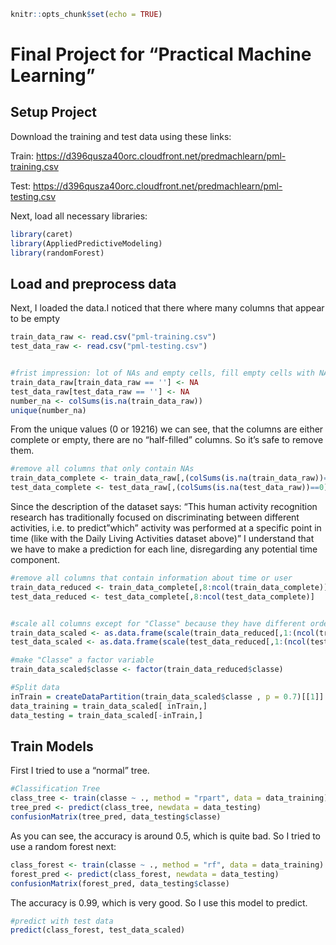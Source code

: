 
```{r setup, include=FALSE}
knitr::opts_chunk$set(echo = TRUE)
```

# Final Project for "Practical Machine Learning"

## Setup Project

Download the training and test data using these links: 

Train: <https://d396qusza40orc.cloudfront.net/predmachlearn/pml-training.csv>

Test: <https://d396qusza40orc.cloudfront.net/predmachlearn/pml-testing.csv>

Next, load all necessary libraries:
```{r load libs, message= FALSE, warning=FALSE}
library(caret)
library(AppliedPredictiveModeling)
library(randomForest)
```

## Load and preprocess data

Next, I loaded the data.I noticed that there where many columns that appear to be empty 

```{r preprocessing}
train_data_raw <- read.csv("pml-training.csv")
test_data_raw <- read.csv("pml-testing.csv")


#frist impression: lot of NAs and empty cells, fill empty cells with NA, confirm with:
train_data_raw[train_data_raw == ''] <- NA
test_data_raw[test_data_raw == ''] <- NA
number_na <- colSums(is.na(train_data_raw))
unique(number_na)
```

From the unique values (0 or 19216) we can see, that the columns are either complete or empty, there are no "half-filled" columns. So it's safe to remove them. 

```{r preprocessing3}

#remove all columns that only contain NAs
train_data_complete <- train_data_raw[,(colSums(is.na(train_data_raw))==0)]
test_data_complete <- test_data_raw[,(colSums(is.na(test_data_raw))==0)]
```

Since the description of the dataset says: "This human activity recognition research has traditionally focused on discriminating between different activities, i.e. to predict "which" activity was performed at a specific point in time (like with the Daily Living Activities dataset above)"
I understand that we have to make a prediction for each line, disregarding any potential time component.

```{r preprocessing2}
#remove all columns that contain information about time or user
train_data_reduced <- train_data_complete[,8:ncol(train_data_complete)]
test_data_reduced <- test_data_complete[,8:ncol(test_data_complete)]


#scale all columns except for "Classe" because they have different orders of magnitude
train_data_scaled <- as.data.frame(scale(train_data_reduced[,1:(ncol(train_data_reduced)-1)]))
test_data_scaled <- as.data.frame(scale(test_data_reduced[,1:(ncol(test_data_reduced)-1)]))

#make "Classe" a factor variable
train_data_scaled$classe <- factor(train_data_reduced$classe)

#Split data 
inTrain = createDataPartition(train_data_scaled$classe , p = 0.7)[[1]]
data_training = train_data_scaled[ inTrain,]
data_testing = train_data_scaled[-inTrain,]
```

## Train Models

First I tried to use a "normal" tree. 

```{r tree}
#Classification Tree
class_tree <- train(classe ~ ., method = "rpart", data = data_training)
tree_pred <- predict(class_tree, newdata = data_testing)
confusionMatrix(tree_pred, data_testing$classe)
```

As you can see, the accuracy is around 0.5, which is quite bad. So I tried to use a random forest next: 

```{r randomforest}

class_forest <- train(classe ~ ., method = "rf", data = data_training)
forest_pred <- predict(class_forest, newdata = data_testing)
confusionMatrix(forest_pred, data_testing$classe)

```

The accuracy is 0.99, which is very good. So I use this model to predict. 


```{r predict, eval=FALSE}
#predict with test data
predict(class_forest, test_data_scaled)
```